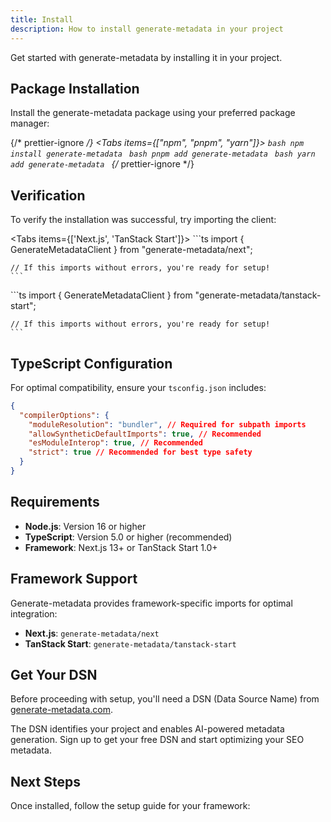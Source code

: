 ```yaml
---
title: Install
description: How to install generate-metadata in your project
---
```


Get started with generate-metadata by installing it in your project.

## Package Installation

Install the generate-metadata package using your preferred package manager:

{/* prettier-ignore */}
<Tabs items={["npm", "pnpm", "yarn"]}>
  <Tab value="npm">
    ```bash
      npm install generate-metadata
    ```
  </Tab>
  <Tab value="pnpm">
    ```bash
      pnpm add generate-metadata
    ```
  </Tab>
  <Tab value="yarn">
    ```bash
      yarn add generate-metadata
    ```
  </Tab>
</Tabs>
{/* prettier-ignore */}

## Verification

To verify the installation was successful, try importing the client:

<Tabs items={['Next.js', 'TanStack Start']}>
  <Tab value="Next.js">
    ```ts
    import { GenerateMetadataClient } from "generate-metadata/next";

    // If this imports without errors, you're ready for setup!
    ```

  </Tab>
  <Tab value="TanStack Start">
    ```ts
    import { GenerateMetadataClient } from "generate-metadata/tanstack-start";

    // If this imports without errors, you're ready for setup!
    ```

  </Tab>
</Tabs>

## TypeScript Configuration

For optimal compatibility, ensure your `tsconfig.json` includes:

```json title="tsconfig.json"
{
  "compilerOptions": {
    "moduleResolution": "bundler", // Required for subpath imports
    "allowSyntheticDefaultImports": true, // Recommended
    "esModuleInterop": true, // Recommended
    "strict": true // Recommended for best type safety
  }
}
```

## Requirements

- **Node.js**: Version 16 or higher
- **TypeScript**: Version 5.0 or higher (recommended)
- **Framework**: Next.js 13+ or TanStack Start 1.0+

## Framework Support

Generate-metadata provides framework-specific imports for optimal integration:

- **Next.js**: `generate-metadata/next`
- **TanStack Start**: `generate-metadata/tanstack-start`

## Get Your DSN

Before proceeding with setup, you'll need a DSN (Data Source Name) from [generate-metadata.com](https://generate-metadata.com).

The DSN identifies your project and enables AI-powered metadata generation. Sign up to get your free DSN and start optimizing your SEO metadata.

## Next Steps

Once installed, follow the setup guide for your framework:

<Cards>
  <Card
    title="Next.js Setup"
    href="/nextjs/setup"
    description="Configure generate-metadata in your Next.js application"
  />
  <Card
    title="TanStack Start Setup"
    href="/tanstack-start/setup"
    description="Configure generate-metadata in your TanStack Start application"
  />
</Cards>
